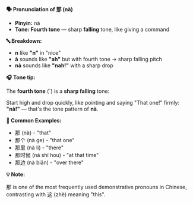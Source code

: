 **🗣️ Pronunciation of 那 (nà)**

- **Pinyin:** nà
- **Tone: Fourth tone** — sharp **falling** tone, like giving a command

**🔤 Breakdown:**

- **n** like **"n"** in "nice"
- **à** sounds like **"ah"** but with fourth tone → sharp falling pitch
- **nà** sounds like **"nah!"** with a sharp drop

**🎧 Tone tip:**

The **fourth tone** (ˋ) is a **sharp falling** tone:

Start high and drop quickly, like pointing and saying "That one!" firmly: **"nà!"** — that's the
tone pattern of **nà**.

**📝 Common Examples:**

- 那 (nà) - "that"
- 那个 (nà ge) - "that one"
- 那里 (nà li) - "there"
- 那时候 (nà shí hou) - "at that time"
- 那边 (nà biān) - "over there"

**💡 Note:**

那 is one of the most frequently used demonstrative pronouns in Chinese, contrasting with 这 (zhè)
meaning "this".
